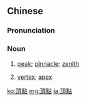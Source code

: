 {{also|頂点|顶点}}
==Chinese==
{{zh-forms|s=顶点}}

===Pronunciation===
{{zh-pron
|m=dǐngdiǎn
|c=ding2 dim2
|mn=téng-tiám
|cat=n
}}

===Noun===
{{zh-noun}}

# [[peak]]; [[pinnacle]]; [[zenith]]
# {{label|zh|mathematics}} [[vertex]]; [[apex]]

{{zh-cat|Advanced}}

[[ko:頂點]]
[[mg:頂點]]
[[ja:頂點]]